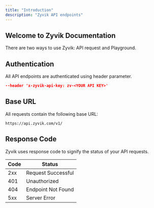 ```yaml
---
title: "Introduction"
description: "Zyvik API endpoints"
---
```


## Welcome to Zyvik Documentation

There are two ways to use Zyvik: API request and Playground.

## Authentication

All API endpoints are authenticated using header parameter.

```json
--header 'x-zyvik-api-key: zv-<YOUR API KEY>'
```

## Base URL

All requests contain the following base URL:

```
https://api.zyvik.com/v1/
```

## Response Code

Zyvik uses response code to signify the status of your API requests.

| Code | Status             |
| ---- | ------------------ |
| 2xx  | Request Successful |
| 401  | Unauthorized       |
| 404  | Endpoint Not Found |
| 5xx  | Server Error       |